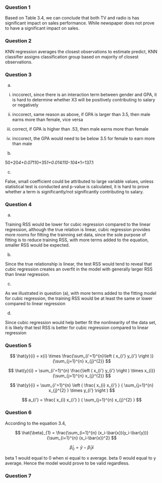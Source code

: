 ### Question 1 ###

Based on Table 3.4, we can conclude that both TV and radio is has significant impact on sales performance. While newspaper does not prove to have a significant impact on sales.

### Question 2 ###

KNN regression averages the closest observations to estimate predict, KNN classifier assigns classification group based on majority of closest observations.

### Question 3 ###

(a)

i. inccorect, since there is an interaction term between gender and GPA, it is hard to determine whether X3 will be positively contributing to salary or negatively

ii. inccorect, same reason as above, if GPA is larger than 3.5, then male earns more than female, vice versa

iii. correct, if GPA is higher than .53, then male earns more than female

iv. inccorect, the GPA would need to be below 3.5 for female to earn more than male

(b)

50+20*4+0.07*110+35*1+0.01*4*110-10*4*1=137.1

(c)

False, small coefficient could be attributed to large variable values, unless statistical test is conducted and p-value is calculated, it is hard to prove whether a term is significantly/not significantly contributing to salary.

### Question 4 ###

(a)

Training RSS would be lower for cubic regression compared to the linear regression, although the true relation is linear, cubic regression provides more rooms for fitting the trainning set data, since the sole purpose of fitting is to reduce training RSS, with more terms added to the equation, smaller RSS would be expected.

(b)

Since the true relationship is linear, the test RSS would tend to reveal that cubic regression creates an overfit in the model with generally larger RSS than linear regression.

(c)

As we illustrated in question (a), with more terms added to the fitting model for cubic regression, the training RSS would be at least the same or lower compared to linear regression

(d)

Since cubic regression would help better fit the nonlinearity of the data set, it is likely that test RSS is better for cubic regression compared to linear regression

### Question 5 ###

$$ \hat{y}{i} = x{i} \times \frac{\sum_{i'=1}^{n}\left ( x_{i'} y_{i'} \right )}{\sum_{j=1}^{n} x_{j}^{2}} $$

$$ \hat{y}{i} = \sum_{i'=1}^{n} \frac{\left ( x_{i'} y_{i'} \right ) \times x_{i}}{\sum_{j=1}^{n} x_{j}^{2}} $$

$$ \hat{y}{i} = \sum_{i'=1}^{n} \left ( \frac{ x_{i} x_{i'} } { \sum_{j=1}^{n} x_{j}^{2} } \times y_{i'} \right ) $$

$$ a_{i'} = \frac{ x_{i} x_{i'} } { \sum_{j=1}^{n} x_{j}^{2} } $$

### Question 6 ###

According to the equation 3.4,

$$ \hat{\beta}_{1} = \frac{\sum_{i=1}^{n} (x_i-\bar{x})(y_i-\bar{y})} {\sum_{i=1}^{n} (x_i-\bar{x})^2} $$

$$ \hat{\beta}_{0} = \bar{y} - \hat{\beta}_{1}\bar{x} $$

beta 1 would equal to 0 when xi equal to x average. beta 0 would equal to y average. Hence the model would prove to be valid regardless.

### Question 7 ###


